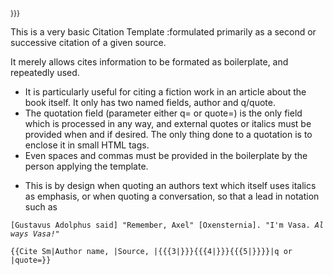{{{author|}}}{{{1|}}}{{{2|}}}{{{3|}}}{{{4|}}}{{{5|}}}<small>{{{q|{{{quote|}}}}}}</small><noinclude>
;This is a very basic Citation Template :formulated primarily as a second or successive citation of a given source. 

It merely allows cites information to be formated as boilerplate, and repeatedly used. 

* It is particularly useful for citing a fiction work in an article about the book itself. It only has two named fields, author and q/quote.
* The quotation field (parameter either q= or quote=) is the only field which is processed in any way, and external quotes or italics must be provided when and if desired. The only thing done to a quotation is to enclose it in small HTML tags.
* Even spaces and commas must be provided in the boilerplate by the person applying the template.

*This is by design when quoting an authors text which itself uses italics as emphasis, or when quoting a conversation, so that a lead in notation such as

 [Gustavus Adolphus said] "Remember, Axel" [Oxensternia]. "I'm Vasa. ''Always Vasa!''"
<pre>
{{Cite Sm|Author name, |Source, |{{{3|}}}{{{4|}}}{{{5|}}}}|q or |quote=}}
</pre>
[[category:引用模板|{{PAGENAME}}]]
</noinclude>